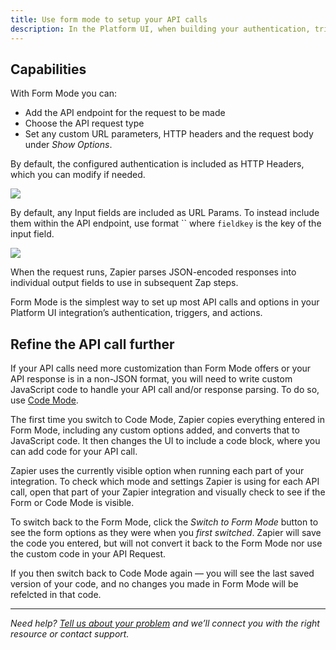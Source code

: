 ```yaml
---
title: Use form mode to setup your API calls
description: In the Platform UI, when building your authentication, triggers and actions, the default setting under _API Configuration_ is to create each component of your integration using Form Mode.
---
```

## Capabilities

With Form Mode you can:

*   Add the API endpoint for the request to be made
*   Choose the API request type
*   Set any custom URL parameters, HTTP headers and the request body under _Show Options_.

By default, the configured authentication is included as HTTP Headers, which you can modify if needed.

<Frame> <img src="/images/e380a04c42f0332d57df4fd0d1532590.png" /> </Frame>

By default, any Input fields are included as URL Params. To instead include them within the API endpoint, use format \`\` where `fieldkey` is the key of the input field.

<Frame> <img src="/images/fdc8807e9b6d41427d937d1362f20fbd.png" /> </Frame>

When the request runs, Zapier parses JSON-encoded responses into individual output fields to use in subsequent Zap steps.

Form Mode is the simplest way to set up most API calls and options in your Platform UI integration’s authentication, triggers, and actions.

## Refine the API call further

If your API calls need more customization than Form Mode offers or your API response is in a non-JSON format, you will need to write custom JavaScript code to handle your API call and/or response parsing. To do so, use [Code Mode](/platform/build/code-mode).

The first time you switch to Code Mode, Zapier copies everything entered in Form Mode, including any custom options added, and converts that to JavaScript code. It then changes the UI to include a code block, where you can add code for your API call.

Zapier uses the currently visible option when running each part of your integration. To check which mode and settings Zapier is using for each API call, open that part of your Zapier integration and visually check to see if the Form or Code Mode is visible.

To switch back to the Form Mode, click the _Switch to Form Mode_ button to see the form options as they were when you _first switched_. Zapier will save the code you entered, but will not convert it back to the Form Mode nor use the custom code in your API Request.

If you then switch back to Code Mode again — you will see the last saved version of your code, and no changes you made in Form Mode will be refelcted in that code.

- - -

_Need help? [Tell us about your problem](https://developer.zapier.com/contact) and we’ll connect you with the right resource or contact support._
